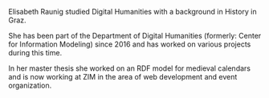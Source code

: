 Elisabeth Raunig studied Digital Humanities with a background in History in Graz.

She has been part of the Department of Digital Humanities (formerly: Center for Information Modeling) since 2016 and has worked on various projects during this time.

In her master thesis she worked on an RDF model for medieval calendars and is now working at ZIM in the area of web development and event organization.
